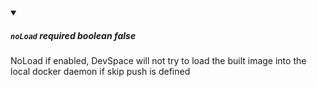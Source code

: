 
<details className="config-field" data-expandable="false" open>
<summary>

##### `noLoad` <span class="config-field-required" data-required="false">required</span> <span class="config-field-type">boolean</span> <span class="config-field-default">false</span> <span class="config-field-enum"></span>

NoLoad if enabled, DevSpace will not try to load the built image into the local docker
daemon if skip push is defined

</summary>



</details>
